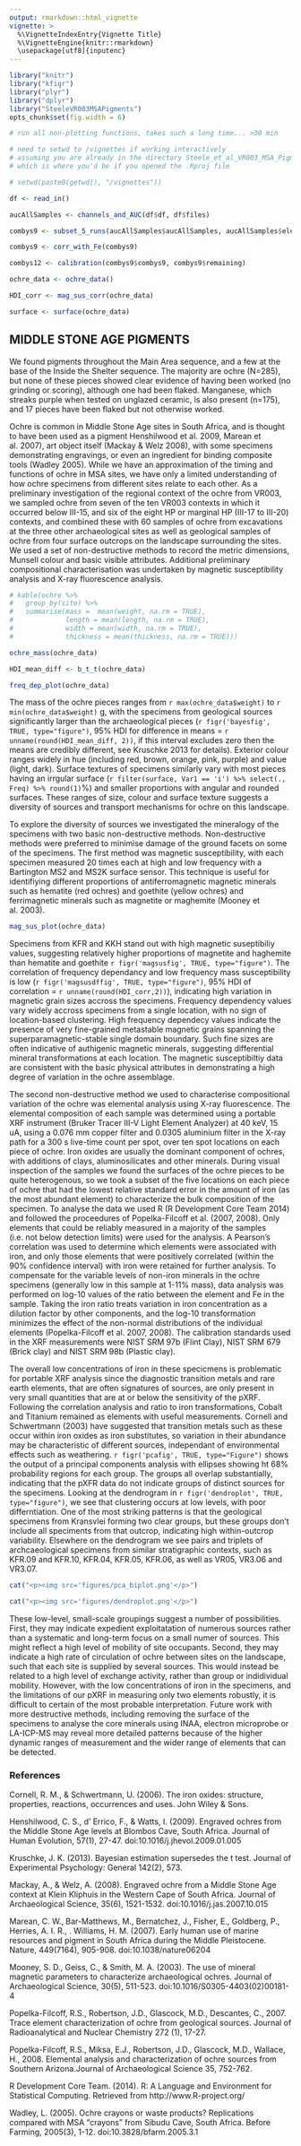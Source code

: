 ```yaml
---
output: rmarkdown::html_vignette
vignette: >
  %\VignetteIndexEntry{Vignette Title}
  %\VignetteEngine{knitr::rmarkdown}
  \usepackage[utf8]{inputenc}
---
```



```r
library("knitr")
library("kfigr")
library("plyr")
library("dplyr")
library("SteeleVR003MSAPigments")
opts_chunk$set(fig.width = 6)
```

```r

# run all non-plotting functions, takes such a long time... >30 min

# need to setwd to /vignettes if working interactively 
# assuming you are already in the directory Steele_et_al_VR003_MSA_Pigments
# which is where you'd be if you opened the .Rproj file

# setwd(paste0(getwd(), "/vignettes"))

df <- read_in()

aucAllSamples <- channels_and_AUC(df$df, df$files)

combys9 <- subset_5_runs(aucAllSamples$aucAllSamples, aucAllSamples$elementList)

combys9 <- corr_with_Fe(combys9)

combys12 <- calibration(combys9$combys9, combys9$remaining)

ochre_data <- ochre_data()

HDI_corr <- mag_sus_corr(ochre_data)

surface <- surface(ochre_data)
```

## MIDDLE STONE AGE PIGMENTS 

We found pigments throughout the Main Area  sequence, and a few at the base of the Inside the Shelter sequence. The majority are ochre (N=285), but none of these pieces showed clear evidence of having been worked (no grinding or scoring), although one had been flaked. Manganese, which streaks purple when tested on unglazed ceramic, is also present (n=175), and 17 pieces have been flaked but not otherwise worked.

Ochre is common in Middle Stone Age sites in South Africa, and is thought to have been used as a pigment Henshilwood et al. 2009, Marean et al. 2007), art object itself (Mackay & Welz 2008), with some specimens demonstrating engravings, or even an ingredient for binding composite tools (Wadley 2005). While we have an approximation of the timing and functions of ochre in MSA sites, we have only a limited understanding of how ochre specimens from different sites relate to each other. As a preliminary investigation of the regional context of the ochre from VR003, we sampled ochre from seven of the ten VR003 contexts  in which it occurred below III-15, and six of the eight HP or marginal HP (III-17 to III-20) contexts, and combined these with 60 samples of ochre from excavations at the three other archaeological sites as well as geological samples of ochre from four surface outcrops on the landscape surrounding the sites. We used a set of non-destructive methods to record the metric dimensions, Munsell colour and basic visible attributes. Additional preliminary compositional characterisation was undertaken by magnetic susceptibility analysis and X-ray fluorescence analysis. 

```r
# kable(ochre %>%
#   group_by(site) %>%
#   summarise(mass =  mean(weight, na.rm = TRUE), 
#             length = mean(length, na.rm = TRUE), 
#             width = mean(width, na.rm = TRUE), 
#             thickness = mean(thickness, na.rm = TRUE)))

ochre_mass(ochre_data)

```

```r

HDI_mean_diff <- b_t_t(ochre_data)

```

```r

freq_dep_plot(ochre_data)

```


The mass of the ochre pieces ranges from `r max(ochre_data$weight)` to `r min(ochre_data$weight)` g, with the specimens from geological sources significantly larger than the archaeological pieces (`r figr('bayesfig', TRUE, type="figure")`, 95% HDI for difference in means = `r unname(round(HDI_mean_diff, 2))`, if this interval excludes zero then the means are credibly different, see Kruschke 2013 for details). Exterior colour ranges widely in hue (including red, brown, orange, pink, purple) and value (light, dark). Surface textures of specimens similarly vary with most pieces having an irrgular surface (`r filter(surface, Var1 == 'i') %>% select(., Freq) %>% round(1)`%) and smaller proportions with angular and rounded surfaces. These ranges of size, colour and surface texture suggests a diversity of sources and transport mechanisms for ochre on this landscape. 

To explore the diversity of sources we investigated the mineralogy of the specimens with two basic non-destructive methods. Non-destructive methods were preferred to minimise damage of the ground facets on some of the specimens. The first method was magnetic susceptibility, with each specimen measured 20 times each at high and low frequency with a Bartington MS2 and MS2K surface sensor. This technique is useful for identifiying different proportions of antiferromagnetic magnetic minerals such as hematite (red ochres) and goethite (yellow ochres) and ferrimagnetic minerals such as magnetite or maghemite (Mooney et al. 2003).

```r

mag_sus_plot(ochre_data)

```


Specimens from KFR and KKH stand out with high magnetic suseptibiliy values, suggesting relatively higher proportions of magnetite and haghemite than hematite and goethite `r figr('magsusfig', TRUE, type="figure")`. The correlation of frequency dependancy and low frequency mass susceptibility is low (`r figr('magsusdffig', TRUE, type="figure")`, 95% HDI of correlation = `r unname(round(HDI_corr,2))`), indicating high variation in magnetic grain sizes accross the specimens. Frequency dependency values vary widely accross specimens from a single location, with no sign of location-based clustering. High frequency dependecy values indicate the presence of very fine-grained metastable magnetic grains spanning the superparamagnetic-stable single domain boundary. Such fine sizes are often indicative of authigenic magnetic minerals, suggesting differential mineral transformations at each location. The magnetic susceptibiltiy data are consistent with the basic physical attributes in demonstrating a high degree of variation in the ochre assemblage. 

The second non-destructive method we used to characterise compositional variation of the ochre was elemental analysis using X-ray fluorescence. The elemental composition of each sample was determined using a portable XRF instrument (Bruker Tracer III-V Light Element Analyzer) at 40 keV, 15 uA, using a 0.076 mm copper filter and 0.0305 aluminium filter in the X-ray path for a 300 s live-time count per spot, over ten spot locations on each piece of ochre. Iron oxides are usually the dominant component of ochres, with additions of clays, aluminosilicates and other minerals. During visual inspection of the samples we found the surfaces of the ochre pieces to be quite heterogenous, so we took a subset of the five locations on each piece of ochre that had the lowest relative standard error in the amount of iron (as the most abundant element) to characterize the bulk composition of the specimen. To analyse the data we used R (R Development Core Team 2014) and followed the proceedures of Popelka-Filcoff et al. (2007, 2008). Only elements that could be reliably measured in a majority of the samples (i.e. not below detection limits) were used for the analysis. A Pearson's correlation was used to determine which elements were associated with iron, and only those elements that were positively correlated (within the 90% confidence interval) with iron were retained for further analysis. To compensate for the variable levels of non-iron minerals in the ochre specimens (generally low in this sample at 1-11% mass), data analysis was performed on log-10 values of the ratio between the element and Fe in the sample. Taking the iron ratio treats variation in iron concentration as a dilution factor by other components, and the log-10 transformation minimizes the effect of the non-normal distributions of the individual elements (Popelka-Filcoff et al. 2007, 2008). The calibration standards used in the XRF measurements were NIST SRM 97b (Flint Clay), NIST SRM 679 (Brick clay) and NIST SRM 98b (Plastic clay).

The overall low concentrations of iron in these specicmens is problematic for portable XRF analysis since the diagnostic transition metals and rare earth elements, that are often signatures of sources, are only present in very small quantities that are at or below the sensitivity of the pXRF. Following the correlation analysis and ratio to iron transformations, Cobalt and Titanium remained as elements with useful measurements. Cornell and Schwertmann (2003) have suggested that transition metals such as these occur within iron oxides as iron substitutes, so variation in their abundance may be characteristic of different sources, independant of environmental effects such as weathering. `r figr('pcafig', TRUE, type="Figure")` shows the output of a principal components analysis with ellipses showing ht 68% probability regions for each group. The groups all overlap substantially, indicating that the pXFR data do not indicate groups of distinct sources for the specimens. Looking at the dendrogram in `r figr('dendroplot', TRUE, type="figure")`, we see that clustering occurs at low levels, with poor differntiation. One of the most striking patterns is that the geological specimens from Kransvlei forming two clear groups, but these groups don't include all speciments from that outcrop, indicating high within-outcrop variability. Elsewhere on the dendrogram we see pairs and triplets of archcaeological specimens from similar stratigraphic contexts, such as KFR.09 and KFR.10, KFR.04, KFR.05, KFR.06, as well as VR05, VR3.06 and VR3.07. 

```r
cat("<p><img src='figures/pca_biplot.png'</p>")
```

[//]: # ![alt text](figures/pca_biplot.png)


```r
cat("<p><img src='figures/dendroplot.png'</p>")
```

[//]: # ![alt text](figures/dendroplot.png)

These low-level, small-scale groupings suggest a number of possibilities. First, they may indicate expedient exploitatation of numerous sources rather than a systematic and long-term focus on a small numer of sources. This might reflect a high level of mobility of site occupants. Second, they may indicate a high rate of circulation of ochre between sites on the landscape, such that each site is supplied by several sources. This would instead be related to a high level of exchange activity, rather than group or indidividual mobility. However, with the low concentrations of iron in the specimens, and the limitations of our pXRF in measuring only two elements robustly, it is difficult to certain of the most probable interpretation. Future work with more destructive methods, including removing the surface of the specimens to analyse the core minerals using INAA, electron microprobe or LA-ICP-MS may reveal more detailed patterns because of the higher dynamic ranges of measurement and the wider range of elements that can be detected. 

### References

Cornell, R. M., & Schwertmann, U. (2006). The iron oxides: structure, properties, reactions, occurrences and uses. John Wiley & Sons.

Henshilwood, C. S., d' Errico, F., & Watts, I. (2009). Engraved ochres from the Middle Stone Age levels at Blombos Cave, South Africa. Journal of Human Evolution, 57(1), 27-47. doi:10.1016/j.jhevol.2009.01.005

Kruschke, J. K. (2013). Bayesian estimation supersedes the t test. Journal of Experimental Psychology: General 142(2), 573.

Mackay, A., & Welz, A. (2008). Engraved ochre from a Middle Stone Age context at Klein Kliphuis in the Western Cape of South Africa. Journal of Archaeological Science, 35(6), 1521-1532. doi:10.1016/j.jas.2007.10.015

Marean, C. W., Bar-Matthews, M., Bernatchez, J., Fisher, E., Goldberg, P., Herries, A. I. R., . Williams, H. M. (2007). Early human use of marine resources and pigment in South Africa during the Middle Pleistocene. Nature, 449(7164), 905-908. doi:10.1038/nature06204

Mooney, S. D., Geiss, C., & Smith, M. A. (2003). The use of mineral magnetic parameters to characterize archaeological ochres. Journal of Archaeological Science, 30(5), 511-523. doi:10.1016/S0305-4403(02)00181-4

Popelka-Filcoff, R.S., Robertson, J.D., Glascock, M.D., Descantes, C., 2007. Trace element characterization of ochre from geological sources. Journal of Radioanalytical and Nuclear Chemistry 272 (1), 17-27.

Popelka-Filcoff, R.S., Miksa, E.J., Robertson, J.D., Glascock, M.D., Wallace, H., 2008. Elemental analysis and characterization of ochre sources from Southern Arizona.Journal of Archaeological Science 35, 752-762.

R Development Core Team. (2014). R: A Language and Environment for Statistical Computing. Retrieved from http://www.R-project.org/

Wadley, L. (2005). Ochre crayons or waste products? Replications compared with MSA "crayons" from Sibudu Cave, South Africa. Before Farming, 2005(3), 1-12. doi:10.3828/bfarm.2005.3.1




